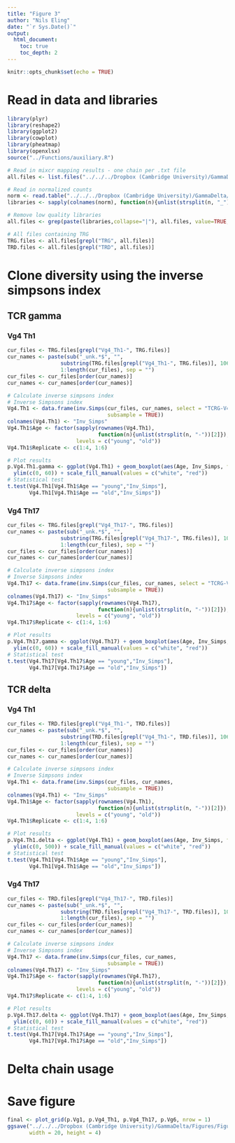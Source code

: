 ```yaml
---
title: "Figure 3"
author: "Nils Eling"
date: "`r Sys.Date()`"
output: 
  html_document:
    toc: true
    toc_depth: 2
---
```


```r
knitr::opts_chunk$set(echo = TRUE)
```

# Read in data and libraries

```r
library(plyr)
library(reshape2)
library(ggplot2)
library(cowplot)
library(pheatmap)
library(openxlsx)
source("../Functions/auxiliary.R")

# Read in mixcr mapping results - one chain per .txt file
all.files <- list.files("../../../Dropbox (Cambridge University)/GammaDelta/Analysis/Clones/Txt_files", full.names = TRUE)

# Read in normalized counts
norm <- read.table("../../../Dropbox (Cambridge University)/GammaDelta/Analysis/Data/NormCounts.txt", sep = "\t", header = TRUE)
libraries <- sapply(colnames(norm), function(n){unlist(strsplit(n, "_"))[4]})

# Remove low quality libraries
all.files <- grep(paste(libraries,collapse="|"), all.files, value=TRUE, ignore.case = TRUE)

# All files containing TRG
TRG.files <- all.files[grepl("TRG", all.files)]
TRD.files <- all.files[grepl("TRD", all.files)]
```

# Clone diversity using the inverse simpsons index

## TCR gamma

### Vg4 Th1

```r
cur_files <- TRG.files[grepl("Vg4_Th1-", TRG.files)]
cur_names <- paste(sub("_unk.*$", "", 
                 substring(TRG.files[grepl("Vg4_Th1-", TRG.files)], 106)), "-",
                 1:length(cur_files), sep = "")
cur_files <- cur_files[order(cur_names)]
cur_names <- cur_names[order(cur_names)]

# Calculate inverse simpsons index
# Inverse Simpsons index
Vg4.Th1 <- data.frame(inv.Simps(cur_files, cur_names, select = "TCRG-V4", 
                                subsample = TRUE))
colnames(Vg4.Th1) <- "Inv_Simps"
Vg4.Th1$Age <- factor(sapply(rownames(Vg4.Th1), 
                             function(n){unlist(strsplit(n, "-"))[2]}),
                      levels = c("young", "old"))
Vg4.Th1$Replicate <- c(1:4, 1:6)

# Plot results
p.Vg4.Th1.gamma <- ggplot(Vg4.Th1) + geom_boxplot(aes(Age, Inv_Simps, fill = Age)) + 
  ylim(c(0, 60)) + scale_fill_manual(values = c("white", "red"))
# Statistical test
t.test(Vg4.Th1[Vg4.Th1$Age == "young","Inv_Simps"],
       Vg4.Th1[Vg4.Th1$Age == "old","Inv_Simps"])
```

### Vg4 Th17

```r
cur_files <- TRG.files[grepl("Vg4_Th17-", TRG.files)]
cur_names <- paste(sub("_unk.*$", "", 
                 substring(TRG.files[grepl("Vg4_Th17-", TRG.files)], 106)), "-",
                 1:length(cur_files), sep = "")
cur_files <- cur_files[order(cur_names)]
cur_names <- cur_names[order(cur_names)]

# Calculate inverse simpsons index
# Inverse Simpsons index
Vg4.Th17 <- data.frame(inv.Simps(cur_files, cur_names, select = "TCRG-V4", 
                                subsample = TRUE))
colnames(Vg4.Th17) <- "Inv_Simps"
Vg4.Th17$Age <- factor(sapply(rownames(Vg4.Th17), 
                             function(n){unlist(strsplit(n, "-"))[2]}),
                      levels = c("young", "old"))
Vg4.Th17$Replicate <- c(1:4, 1:6)

# Plot results
p.Vg4.Th17.gamma <- ggplot(Vg4.Th17) + geom_boxplot(aes(Age, Inv_Simps, fill = Age)) + 
  ylim(c(0, 60)) + scale_fill_manual(values = c("white", "red"))
# Statistical test
t.test(Vg4.Th17[Vg4.Th17$Age == "young","Inv_Simps"],
       Vg4.Th17[Vg4.Th17$Age == "old","Inv_Simps"])
```

## TCR delta

### Vg4 Th1

```r
cur_files <- TRD.files[grepl("Vg4_Th1-", TRD.files)]
cur_names <- paste(sub("_unk.*$", "", 
                 substring(TRD.files[grepl("Vg4_Th1-", TRD.files)], 106)), "-",
                 1:length(cur_files), sep = "")
cur_files <- cur_files[order(cur_names)]
cur_names <- cur_names[order(cur_names)]

# Calculate inverse simpsons index
# Inverse Simpsons index
Vg4.Th1 <- data.frame(inv.Simps(cur_files, cur_names, 
                                subsample = TRUE))
colnames(Vg4.Th1) <- "Inv_Simps"
Vg4.Th1$Age <- factor(sapply(rownames(Vg4.Th1), 
                             function(n){unlist(strsplit(n, "-"))[2]}),
                      levels = c("young", "old"))
Vg4.Th1$Replicate <- c(1:4, 1:6)

# Plot results
p.Vg4.Th1.delta <- ggplot(Vg4.Th1) + geom_boxplot(aes(Age, Inv_Simps, fill = Age)) + 
  ylim(c(0, 500)) + scale_fill_manual(values = c("white", "red"))
# Statistical test
t.test(Vg4.Th1[Vg4.Th1$Age == "young","Inv_Simps"],
       Vg4.Th1[Vg4.Th1$Age == "old","Inv_Simps"])
```

### Vg4 Th17

```r
cur_files <- TRD.files[grepl("Vg4_Th17-", TRD.files)]
cur_names <- paste(sub("_unk.*$", "", 
                 substring(TRD.files[grepl("Vg4_Th17-", TRD.files)], 106)), "-",
                 1:length(cur_files), sep = "")
cur_files <- cur_files[order(cur_names)]
cur_names <- cur_names[order(cur_names)]

# Calculate inverse simpsons index
# Inverse Simpsons index
Vg4.Th17 <- data.frame(inv.Simps(cur_files, cur_names, 
                                subsample = TRUE))
colnames(Vg4.Th17) <- "Inv_Simps"
Vg4.Th17$Age <- factor(sapply(rownames(Vg4.Th17), 
                             function(n){unlist(strsplit(n, "-"))[2]}),
                      levels = c("young", "old"))
Vg4.Th17$Replicate <- c(1:4, 1:6)

# Plot results
p.Vg4.Th17.delta <- ggplot(Vg4.Th17) + geom_boxplot(aes(Age, Inv_Simps, fill = Age)) + 
  ylim(c(0, 60)) + scale_fill_manual(values = c("white", "red"))
# Statistical test
t.test(Vg4.Th17[Vg4.Th17$Age == "young","Inv_Simps"],
       Vg4.Th17[Vg4.Th17$Age == "old","Inv_Simps"])
```

# Delta chain usage




# Save figure

```r
final <- plot_grid(p.Vg1, p.Vg4_Th1, p.Vg4_Th17, p.Vg6, nrow = 1)
ggsave("../../../Dropbox (Cambridge University)/GammaDelta/Figures/Figure_3/DE.pdf", final,
       width = 20, height = 4)
```